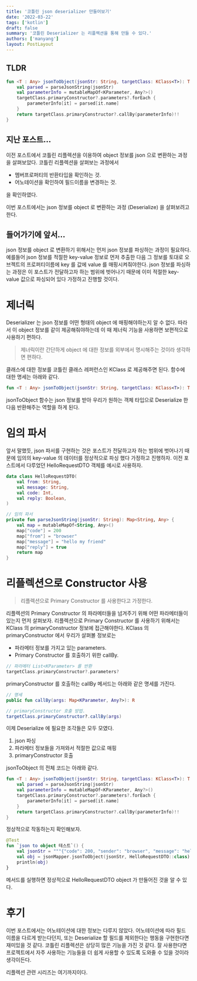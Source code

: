 ```yaml
---
title: '코틀린 json deserializer 만들어보기'
date: '2022-03-22'
tags: ['kotlin']
draft: false
summary: '코틀린 Deserializer 는 리플렉션을 통해 만들 수 있다.'
authors: ['manyang']
layout: PostLayout
---
```


## TLDR

```kotlin
fun <T : Any> jsonToObject(jsonStr: String, targetClass: KClass<T>): T {
    val parsed = parseJsonString(jsonStr)
    val parameterInfo = mutableMapOf<KParameter, Any?>()
    targetClass.primaryConstructor?.parameters?.forEach {
        parameterInfo[it] = parsed[it.name]
    }
    return targetClass.primaryConstructor?.callBy(parameterInfo)!!
}
```

## 지난 포스트...

이전 포스트에서 코틀린 리플렉션을 이용하여 object 정보를 json 으로 변환하는 과정을 살펴보았다.
코틀린 리플렉션을 살펴보는 과정에서

- 멤버프로퍼티의 반환타입을 확인하는 것.
- 어노테이션을 확인하여 필드이름을 변경하는 것.

을 확인하였다.

이번 포스트에서는 json 정보를 object 로 변환하는 과정 (Deserialize) 을 살펴보려고 한다.

## 들어가기에 앞서...

json 정보를 object 로 변환하기 위해서는 먼저 json 정보를 파싱하는 과정이 필요하다. 예를들어 json 정보를 적절한 key-value 정보로 먼저 추출한 다음
그 정보를 토대로 오브젝트의 프로퍼티이름에 key 를 값에 value 를 매핑시켜줘야한다. json 정보를 파싱하는 과정은 이 포스트가 전달하고자 하는 범위에 벗어나기 때문에
이미 적절한 key-value 값으로 파싱되어 있다 가정하고 진행할 것이다.

# 제너릭

Deserializer 는 json 정보를 어떤 형태의 object 에 매핑해야하는지 알 수 없다. 따라서 이 object 정보를 같이 제공해줘야하는데 이 때 제너릭 기능을 사용하면
보편적으로 사용하기 편하다.

> 제너릭이란 간단하게 object 에 대한 정보를 외부에서 명시해주는 것이라 생각하면 편하다.

클래스에 대한 정보를 코틀린 클래스 레퍼런스인 KClass 로 제공해주면 된다.
함수에 대한 명세는 아래와 같다.

```kotlin
fun <T : Any> jsonToObject(jsonStr: String, targetClass: KClass<T>): T
```

jsonToObject 함수는 json 정보를 받아 우리가 원하는 객체 타입으로 Deserialize 한 다음 반환해주는 역할을 하게 된다.

# 임의 파서

앞서 말했듯, json 파서를 구현하는 것은 포스트가 전달하고자 하는 범위에 벗어나기 때문에 임의의 key-value 의 데이터를 정상적으로 파싱 했다 가정하고 진행하자.
이전 포스트에서 다루었던 HelloRequestDTO 객체를 예시로 사용하자.

```kotlin
data class HelloRequestDTO(
    val from: String,
    val message: String,
    val code: Int,
    val reply: Boolean,
)
```

```kotlin
// 임의 파서
private fun parseJsonString(jsonStr: String): Map<String, Any> {
    val map = mutableMapOf<String, Any>()
    map["code"] = 200
    map["from"] = "browser"
    map["message"] = "hello my friend"
    map["reply"] = true
    return map
}
```

# 리플렉션으로 Constructor 사용

> 리플렉션으로 Primary Constructor 를 사용한다고 가정한다.

리플렉션의 Primary Constructor 의 파라메터들을 넘겨주기 위해 어떤 파라메터들이 있는지 먼저 살펴보자.
리플렉션으로 Primary Constructor 를 사용하기 위해서는 KClass 의 primaryConstructor 정보에 접근해야한다.
KClass 의 primaryConstructor 에서 우리가 살펴볼 정보로는

- 파라메터 정보를 가지고 있는 parameters.
- Primary Constructor 를 호출하기 위한 callBy.

```kotlin
// 파라메터 List<KParameter> 를 반환
targetClass.primaryConstructor?.parameters?
```

primaryConstructor 를 호출하는 callBy 메서드는 아래와 같은 명세를 가진다.

```kotlin
// 명세
public fun callBy(args: Map<KParameter, Any?>): R

// primaryConstructor 호출 방법.
targetClass.primaryConstructor?.callBy(args)
```

이제 Deserialize 에 필요한 조각들은 모두 모였다.

1. json 파싱
2. 파라메터 정보들을 가져와서 적절한 값으로 매핑
3. primaryConstructor 호출

jsonToObject 의 전체 코드는 아래와 같다.

```kotlin
fun <T : Any> jsonToObject(jsonStr: String, targetClass: KClass<T>): T {
    val parsed = parseJsonString(jsonStr)
    val parameterInfo = mutableMapOf<KParameter, Any?>()
    targetClass.primaryConstructor?.parameters?.forEach {
        parameterInfo[it] = parsed[it.name]
    }
    return targetClass.primaryConstructor?.callBy(parameterInfo)!!
}
```

정상적으로 작동하는지 확인해보자.

```kotlin
@Test
fun `json to object 테스트`() {
    val jsonStr = """{"code": 200, "sender": "browser", "message": "hello", "reply": false}"""
    val obj = jsonMapper.jsonToObject(jsonStr, HelloRequestDTO::class)
    println(obj)
}
```

메서드를 실행하면 정상적으로 HelloRequestDTO object 가 만들어진 것을 알 수 있다.

# 후기

이번 포스트에서는 어노테이션에 대한 정보는 다루지 않았다. 어노테이션에 따라 필드 이름을 다르게 받는다던지, 또는 Deserialize 할 필드를 제외한다는 행동을 구현한다면 재미있을 것 같다.
코틀린 리플렉션은 상당히 많은 기능을 가진 것 같다. 잘 사용한다면 프로젝트에서 자주 사용하는 기능들을 더 쉽게 사용할 수 있도록 도와줄 수 있을 것이라 생각이든다.

리플렉션 관련 시리즈는 여기까지이다.
